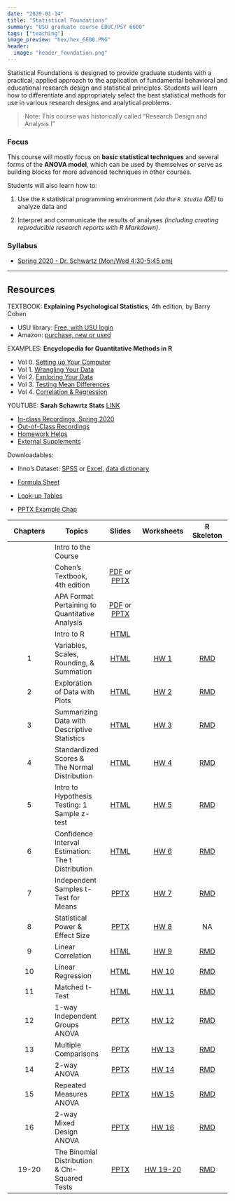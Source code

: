 ```yaml
---
date: "2020-01-14"
title: "Statistical Foundations"
summary: "USU graduate course EDUC/PSY 6600"
tags: ["teaching"]
image_preview: "hex/hex_6600.PNG"
header:
  image: "header_foundation.png"
---
```



<!-- Note: image relative to `static/img/` folder  -->



Statistical Foundations is designed to provide graduate students with a practical, applied approach to the application of fundamental behavioral and educational research design and statistical principles. Students will learn how to differentiate and appropriately select the best statistical methods for use in various research designs and analytical problems. 


> Note: This course was historically called "Research Design and
Analysis I"


### Focus

This course will mostly focus on **basic statistical techniques** and several forms of the **ANOVA model**, which can be used by themselves or serve as building blocks for more advanced techniques in other courses. 

Students will also learn how to:    

1. Use the `R` statistical programming environment *(via the `R Studio` IDE)* to analyze data and     

2. Interpret and communicate the results of analyses *(including creating reproducible research reports with R Markdown)*.


### Syllabus

* [Spring 2020 - Dr. Schwartz (Mon/Wed 4:30-5:45 pm)](https://cehs-research.github.io/PSY-6600_public/syllabi/EDUCPSY 6600 Syllabus Spr2020.pdf)

-----

## Resources

TEXTBOOK: **Explaining Psychological Statistics**, 4th edition, by Barry Cohen    

* USU library: [Free, with USU login](http://site.ebrary.com/lib/usulibraries/reader.action?docID=10809658)    
* Amazon: [purchase, new or used](https://www.amazon.com/Explaining-Psychological-Statistics-Barry-Cohen/dp/1118436601/ref=sr_1_1?crid=3KP6RN97BRFG2&keywords=explaining+psychological+statistics&qid=1579810220&sprefix=explaining+psych%2Caps%2C217&sr=8-1)    
    

EXAMPLES: **Encyclopedia for Quantitative Methods in R **   

* Vol 0. [Setting up Your Computer](https://cehs-research.github.io/eBook_install) 
* Vol 1. [Wrangling Your Data](https://cehs-research.github.io/eBook_wrangle/)
* Vol 2. [Exploring Your Data](https://cehs-research.github.io/eBook_explore/)    
* Vol 3. [Testing Mean Differences](https://cehs-research.github.io/eBook_ANOVA/)  
* Vol 4. [Correlation & Regression](https://cehs-research.github.io/eBook_regression/)
    
    
YOUTUBE: **Sarah Schawrtz Stats** [LINK](https://www.youtube.com/channel/UCbkTRp5FeSNIWeueyqBVPkA)        

* [In-class Recordings, Spring 2020](https://www.youtube.com/playlist?list=PLtAksNetLqNomhHOTNxzqJMSHFvOO1tHz)    
* [Out-of-Class Recordings](https://www.youtube.com/playlist?list=PLtAksNetLqNoh7t3iiTYzhDtkojPpRQdG)    
* [Homework Helps](https://www.youtube.com/playlist?list=PLtAksNetLqNpF9LFkhxCTNcojQOP0G9ep)    
* [External Supplements](https://www.youtube.com/playlist?list=PLtAksNetLqNpipLedQsj8YtxdwnhUXet2)    
    
Downloadables:      

* Ihno's Dataset: [SPSS](https://cehs-research.github.io/PSY-6600_public/Data/Ihno_dataset.sav) or [Excel](https://cehs-research.github.io/PSY-6600_public/Data/Ihno_dataset.xls), [data dictionary](https://cehs-research.github.io/PSY-6600_public/Data/Appendix C Ihno Data Key.pdf)

* [Formula Sheet](https://cehs-research.github.io/PSY-6600_public/psy6600 formula sheet (filled in).pdf)     
* [Look-up Tables](https://cehs-research.github.io/PSY-6600_public/psy6600 statistical tables.pdf)     


* [PPTX Example Chap ](https://cehs-research.github.io/PSY-6600_public/slides/Ch14_factorialExample.pptx)


| Chapters | Topics | Slides | Worksheets | R Skeleton |
|:-------:| ------- |:------:|:------:|:------:|
|    | Intro to the Course | | | |
|    | Cohen's Textbook, 4th edition |  [PDF](https://cehs-research.github.io/PSY-6600_public/slides/ch0_cohen_textbook_4ed.pdf) or [PPTX](https://cehs-research.github.io/PSY-6600_public/slides/ch0_cohen_textbook_4ed.pptx) | | |
|    | APA Format Pertaining to Quantitative Analysis | [PDF](https://cehs-research.github.io/PSY-6600_public/slides/ch0_apa_6th.pdf) or [PPTX](https://cehs-research.github.io/PSY-6600_public/slides/ch0_apa_6th.pptx) | |
|    | Intro to R | [HTML](https://cehs-research.github.io/PSY-6600_public/slides/ch0_intro_r.html) | | |
| 1  | Variables, Scales, Rounding, & Summation | [HTML](https://cehs-research.github.io/PSY-6600_public/slides/ch1_intro_stat.html)  |  [HW 1](https://cehs-research.github.io/PSY-6600_public/assignments/hw1_worksheet.pdf)| [RMD](https://cehs-research.github.io/PSY-6600_public/assignments/Chapter 1 Assignment R Skeleton.Rmd) |
| 2  | Exploration of Data with Plots | [HTML](https://cehs-research.github.io/PSY-6600_public/slides/ch2_plots.html)  |  [HW 2](https://cehs-research.github.io/PSY-6600_public/assignments/hw2_worksheet.pdf)| [RMD](https://cehs-research.github.io/PSY-6600_public/assignments/Chapter 2 Assignment R Skeleton.Rmd) |
| 3  | Summarizing Data with Descriptive Statistics | [HTML](https://cehs-research.github.io/PSY-6600_public/slides/ch3_center_spread.html)  |  [HW 3](https://cehs-research.github.io/PSY-6600_public/assignments/hw3_worksheet.pdf)| [RMD](https://cehs-research.github.io/PSY-6600_public/assignments/Chapter 3 Assignment R Skeleton.Rmd) |
| 4  | Standardized Scores & The Normal Distribution | [HTML](https://cehs-research.github.io/PSY-6600_public/slides/ch4_z_scores.html) |  [HW 4](https://cehs-research.github.io/PSY-6600_public/assignments/hw4_worksheet.pdf)| [RMD](https://cehs-research.github.io/PSY-6600_public/assignments/Chapter 4 Assignment R Skeleton.Rmd) |
| 5  | Intro to Hypothesis Testing: 1 Sample z-test | [HTML](https://cehs-research.github.io/PSY-6600_public/slides/ch5_inference.html)| [HW 5](https://cehs-research.github.io/PSY-6600_public/assignments/hw5_worksheet.pdf) | [RMD](https://cehs-research.github.io/PSY-6600_public/assignments/Chapter 5 Assignment R Skeleton.Rmd) |
| 6  | Confidence Interval Estimation: The t Distribution | [HTML](https://cehs-research.github.io/PSY-6600_public/slides/ch6_ci_t-dist.html) | [HW 6](https://cehs-research.github.io/PSY-6600_public/assignments/hw6_worksheet.pdf) | [RMD](https://cehs-research.github.io/PSY-6600_public/assignments/Chapter 6 Assignment R Skeleton.Rmd) |
| 7  | Independent Samples t-Test for Means | [PPTX](https://cehs-research.github.io/PSY-6600_public/slides/ch7_t-test.pptx)| [HW 7](https://cehs-research.github.io/PSY-6600_public/assignments/hw7_worksheet.pdf) | [RMD](https://cehs-research.github.io/PSY-6600_public/assignments/Chapter 7 Assignment R Skeleton.Rmd) |
| 8  | Statistical Power & Effect Size | [PPTX](https://cehs-research.github.io/PSY-6600_public/slides/ch8_power.pptx)| [HW 8](https://cehs-research.github.io/PSY-6600_public/assignments/hw8_worksheet.pdf) | NA |
| 9  | Linear Correlation | [HTML](https://cehs-research.github.io/PSY-6600_public/slides/ch9_cor.html) | [HW 9](https://cehs-research.github.io/PSY-6600_public/assignments/hw9_worksheet.pdf) | [RMD](https://cehs-research.github.io/PSY-6600_public/assignments/Chapter 9 Assignment R Skeleton.Rmd) |
| 10 | Linear Regression | [HTML](https://cehs-research.github.io/PSY-6600_public/slides/ch10_reg.html) | [HW 10](https://cehs-research.github.io/PSY-6600_public/assignments/hw10_worksheet.pdf)| [RMD](https://cehs-research.github.io/PSY-6600_public/assignments/Chapter 10 Assignment R Skeleton.Rmd) |
| 11 | Matched t-Test | [HTML](https://cehs-research.github.io/PSY-6600_public/slides/ch11_matched.html) | [HW 11](https://cehs-research.github.io/PSY-6600_public/assignments/hw11_worksheet.pdf)| [RMD](https://cehs-research.github.io/PSY-6600_public/assignments/Chapter 11 Assignment R Skeleton.Rmd) |
| 12 | 1-way Independent Groups ANOVA |  [PPTX](https://cehs-research.github.io/PSY-6600_public/slides/ch12_oneANOVA.pptx) |  [HW 12](https://cehs-research.github.io/PSY-6600_public/assignments/hw12_worksheet.pdf)| [RMD](https://cehs-research.github.io/PSY-6600_public/assignments/Chapter 12 Assignment R Skeleton.Rmd) |
| 13 | Multiple Comparisons | [PPTX](https://cehs-research.github.io/PSY-6600_public/slides/Ch13_multcomp.pptx)| [HW 13](https://cehs-research.github.io/PSY-6600_public/assignments/hw13_worksheet.pdf)| [RMD](https://cehs-research.github.io/PSY-6600_public/assignments/Chapter 13 Assignment R Skeleton.Rmd) |
| 14 | 2-way ANOVA | [PPTX](https://cehs-research.github.io/PSY-6600_public/slides/Ch14_factorial.pptx)|  [HW 14](https://cehs-research.github.io/PSY-6600_public/assignments/hw14_worksheet.pdf)| [RMD](https://cehs-research.github.io/PSY-6600_public/assignments/Chapter 14 Assignment R Skeleton.Rmd) |
| 15 | Repeated Measures ANOVA | [PPTX](https://cehs-research.github.io/PSY-6600_public/slides/Ch15_rmANOVA.pptx) |  [HW 15](https://cehs-research.github.io/PSY-6600_public/assignments/hw15_worksheet.pdf)| [RMD](https://cehs-research.github.io/PSY-6600_public/assignments/Chapter 15 Assignment R Skeleton.Rmd)  |
| 16 | 2-way Mixed Design ANOVA | [PPTX](https://cehs-research.github.io/PSY-6600_public/slides/Ch16_mixANOVA.pptx) |  [HW 16](https://cehs-research.github.io/PSY-6600_public/assignments/hw16_worksheet.pdf)| [RMD](https://cehs-research.github.io/PSY-6600_public/assignments/Chapter 16 Assignment R Skeleton.Rmd) |
| 19-20 | The Binomial Distribution & Chi-Squared Tests | [PPTX](https://cehs-research.github.io/PSY-6600_public/slides/Ch19-20_categorical.pptx)| [HW 19-20](https://cehs-research.github.io/PSY-6600_public/assignments/hw1920 worksheet.pdf)| [RMD](https://cehs-research.github.io/PSY-6600_public/assignments/hw1920 assignment SKELETON R.Rmd) |


